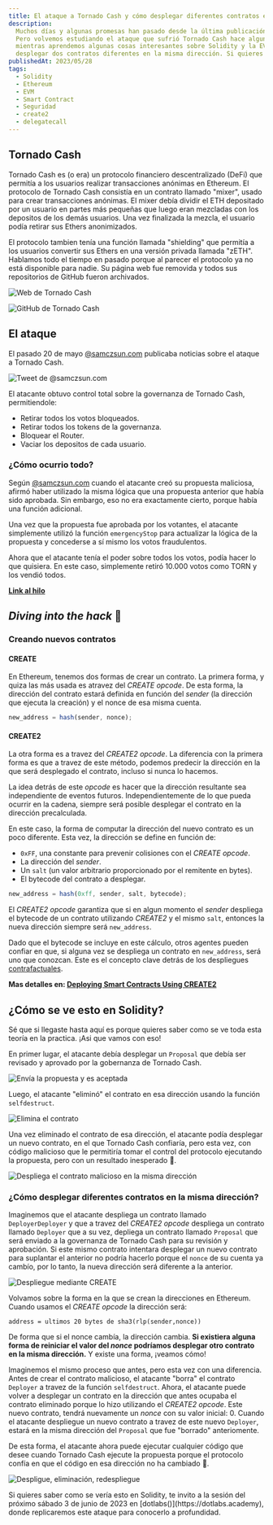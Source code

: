 ```yaml
---
title: El ataque a Tornado Cash y cómo desplegar diferentes contratos en la misma dirección.
description:
  Muchos días y algunas promesas han pasado desde la última publicación.
  Pero volvemos estudiando el ataque que sufrió Tornado Cash hace algunos días,
  mientras aprendemos algunas cosas interesantes sobre Solidity y la EVM, como por ejemplo,
  desplegar dos contratos diferentes en la misma dirección. Si quieres saber cómo hacerlo, ¡vamos a verlo!
publishedAt: 2023/05/28
tags:
  - Solidity
  - Ethereum
  - EVM
  - Smart Contract
  - Seguridad
  - create2
  - delegatecall
---
```


## Tornado Cash

Tornado Cash es (o era) un protocolo financiero descentralizado (DeFi) que permitía a los usuarios realizar transacciones anónimas en Ethereum.
El protocolo de Tornado Cash consistía en un contrato llamado "mixer", usado para crear transacciones anónimas. El mixer debía dividir el ETH depositado por un usuario
en partes más pequeñas que luego eran mezcladas con los depositos de los demás usuarios. Una vez finalizada la mezcla, el usuario podía retirar sus Ethers anonimizados.

El protocolo tambien tenía una función llamada "shielding" que permitía a los usuarios convertir sus Ethers en una versión privada llamada "zETH". Hablamos todo el
tiempo en pasado porque al parecer el protocolo ya no está disponible para nadie. Su página web fue removida y todos sus repositorios de GitHub fueron archivados.

![Web de Tornado Cash](https://gateway.pinata.cloud/ipfs/QmVT5wxGZKHccJqkhWzim2iw3jvBUyRrwAXSLSttvxbMvz)

![GitHub de Tornado Cash](https://gateway.pinata.cloud/ipfs/QmYRKq4NvRq25Ku3x2aY2iZuL5MdHjfzwM8Ck9LEwWuQyX?_gl=1*14dascm*rs_ga*NDMwNTE0ODA1LjE2ODUzMTI5OTI.*rs_ga_5RMPXG14TE*MTY4NTMxMjk5Mi4xLjEuMTY4NTMxNDA2Ny4yLjAuMA..)

## El ataque

El pasado 20 de mayo [@samczsun.com](https://twitter.com/samczsun) publicaba noticias sobre el ataque a Tornado Cash.

![Tweet de @samczsun.com](https://gateway.pinata.cloud/ipfs/QmdiqvUhHpuZG24s4xsnt3y29ADdGvbMGCey64YL9JcrfQ?_gl=1*1d3jxs4*rs_ga*NDMwNTE0ODA1LjE2ODUzMTI5OTI.*rs_ga_5RMPXG14TE*MTY4NTMxMjk5Mi4xLjEuMTY4NTMxNDkzMy42MC4wLjA.)

El atacante obtuvo control total sobre la governanza de Tornado Cash, permitiendole:

- Retirar todos los votos bloqueados.
- Retirar todos los tokens de la governanza.
- Bloquear el Router.
- Vaciar los depositos de cada usuario.

### ¿Cómo ocurrio todo?

Según [@samczsun.com](https://twitter.com/samczsun) cuando el atacante creó su propuesta maliciosa, afirmó haber utilizado la misma lógica
que una propuesta anterior que había sido aprobada. Sin embargo, eso no era exactamente cierto, porque había una función adicional.

Una vez que la propuesta fue aprobada por los votantes, el atacante simplemente utilizó la función `emergencyStop` para actualizar la lógica
de la propuesta y concederse a sí mismo los votos fraudulentos.

Ahora que el atacante tenía el poder sobre todos los votos, podía hacer lo que quisiera. En este caso, simplemente retiró 10.000 votos como TORN y los vendió todos.

**[Link al hilo](https://twitter.com/samczsun/status/1660012956632104960?s=20)**

## _Diving into the hack_ 🔎

### Creando nuevos contratos

#### CREATE

En Ethereum, tenemos dos formas de crear un contrato. La primera forma, y quiza las más usada es atravez del _CREATE opcode_. De esta forma, la dirección del
contrato estará definida en función del _sender_ (la dirección que ejecuta la creación) y el nonce de esa misma cuenta.

```javascript
new_address = hash(sender, nonce);
```

#### CREATE2

La otra forma es a travez del _CREATE2 opcode_. La diferencia con la primera forma es que a travez de este método, podemos predecir la dirección en la que será
desplegado el contrato, incluso si nunca lo hacemos.

La idea detrás de este _opcode_ es hacer que la dirección resultante sea independiente de eventos futuros. Independientemente de lo que pueda ocurrir en la cadena,
siempre será posible desplegar el contrato en la dirección precalculada.

En este caso, la forma de computar la dirección del nuevo contrato es un poco diferente. Esta vez, la dirección se define en función de:

- `0xFF`, una constante para prevenir colisiones con el _CREATE opcode_.
- La dirección del _sender_.
- Un `salt` (un valor arbitrario proporcionado por el remitente en bytes).
- El bytecode del contrato a desplegar.

```javascript
new_address = hash(0xff, sender, salt, bytecode);
```

El _CREATE2 opcode_ garantiza que si en algun momento el _sender_ despliega el bytecode de un contrato utilizando _CREATE2_ y el mismo `salt`, entonces la
nueva dirección siempre será `new_address`.

Dado que el bytecode se incluye en este cálculo, otros agentes pueden confiar en que, si alguna vez se despliega un contrato en `new_address`, será uno que
conozcan. Este es el concepto clave detrás de los despliegues [contrafactuales](https://es.wikipedia.org/wiki/Contrafactual).

**Mas detalles en: [Deploying Smart Contracts Using CREATE2](https://docs.openzeppelin.com/cli/2.8/deploying-with-create2)**

## ¿Cómo se ve esto en Solidity?

Sé que si llegaste hasta aquí es porque quieres saber como se ve toda esta teoría en la practica. ¡Asi que vamos con eso!

En primer lugar, el atacante debía desplegar un `Proposal` que debía ser revisado y aprovado por la gobernanza de Tornado Cash.

![Envía la propuesta y es aceptada](https://gateway.pinata.cloud/ipfs/QmZmsXZUhxea2XfgfqWzkpr4tDkduSkxub4Dhh8kLTk5Yf?_gl=1*1pg9hhh*rs_ga*NDMwNTE0ODA1LjE2ODUzMTI5OTI.*rs_ga_5RMPXG14TE*MTY4NTMxNzY3NC4yLjAuMTY4NTMxNzY3NC42MC4wLjA.)

Luego, el atacante "eliminó" el contrato en esa dirección usando la función `selfdestruct`.

![Elimina el contrato](https://gateway.pinata.cloud/ipfs/QmcNpnkqibRgwKevCLz6aPtKKSXxJHNav2Uy7nh4oCfFqU?_gl=1*1rq9yv2*rs_ga*NDMwNTE0ODA1LjE2ODUzMTI5OTI.*rs_ga_5RMPXG14TE*MTY4NTMxNzY3NC4yLjEuMTY4NTMxODAyNy42MC4wLjA.)

Una vez eliminado el contrato de esa dirección, el atacante podía desplegar un nuevo contrato, en el que Tornado Cash confiaría, pero esta vez, con código malicioso que le permitiría
tomar el control del protocolo ejecutando la propuesta, pero con un resultado inesperado 🥲.

![Despliega el contrato malicioso en la misma dirección](https://gateway.pinata.cloud/ipfs/QmdBJCPLwPCPtoL2D1X5NTa5SsBgdEsEAQa2ttTK1YkZMw?_gl=1*1k6j0wa*rs_ga*NDMwNTE0ODA1LjE2ODUzMTI5OTI.*rs_ga_5RMPXG14TE*MTY4NTMxNzY3NC4yLjEuMTY4NTMxODM4NC42MC4wLjA.)

### ¿Cómo desplegar diferentes contratos en la misma dirección?

Imaginemos que el atacante despliega un contrato llamado `DeployerDeployer` y que a travez del _CREATE2 opcode_ despliega un contrato llamado `Deployer` que a su vez, depliega
un contrato llamado `Proposal` que será enviado a la governanza de Tornado Cash para su revisión y aprobación. Si este mismo contrato intentara desplegar un nuevo contrato
para suplantar el anterior no podría hacerlo porque el `nonce` de su cuenta ya cambío, por lo tanto, la nueva dirección será diferente a la anterior.

![Despliegue mediante CREATE](https://gateway.pinata.cloud/ipfs/QmSKcaDSmktBDcRzbA3yH5YxU5pYsbNws5K4LFCvdEyf96?_gl=1*avo7w3*rs_ga*NDMwNTE0ODA1LjE2ODUzMTI5OTI.*rs_ga_5RMPXG14TE*MTY4NTMxNzY3NC4yLjEuMTY4NTMxOTA0OC42MC4wLjA.)

Volvamos sobre la forma en la que se crean la direcciones en Ethereum. Cuando usamos el _CREATE opcode_ la dirección será:

```
address = ultimos 20 bytes de sha3(rlp(sender,nonce))
```

De forma que si el nonce cambía, la dirección cambia. **Si existiera alguna forma de reiniciar el valor del _nonce_ podríamos desplegar otro contrato en la misma dirección.** Y existe una forma, ¡veamos cómo!

Imaginemos el mismo proceso que antes, pero esta vez con una diferencia. Antes de crear el contrato malicioso, el atacante "borra" el contrato `Deployer` a travez de la función `selfdestruct`.
Ahora, el atacante puede volver a desplegar un contrato en la dirección que antes ocupaba el contrato eliminado porque lo hizo utilizando el _CREATE2 opcode_. Este nuevo contrato, tendrá
nuevamente un _nonce_ con su valor inicial: 0. Cuando el atacante despliegue un nuevo contrato a travez de este nuevo `Deployer`, estará en la misma dirección del `Proposal` que fue "borrado" anteriomente.

De esta forma, el atacante ahora puede ejecutar cualquier código que desee cuando Tornado Cash ejecute la propuesta porque el protocolo confía en que el código en esa dirección no ha cambiado 😬.

![Despligue, eliminación, redespliegue](https://gateway.pinata.cloud/ipfs/QmSWSGttHA784F6ognepAMfcwqtQJMRTbNnQjwuPnX3etC?_gl=1*1li2aij*rs_ga*NDMwNTE0ODA1LjE2ODUzMTI5OTI.*rs_ga_5RMPXG14TE*MTY4NTMxNzY3NC4yLjEuMTY4NTMxOTkzOS42MC4wLjA.)

<aside>
  Si quieres saber como se vería esto en Solidity, te invito a la sesión del
  próximo sábado 3 de junio de 2023 en [dotlabs()](https://dotlabs.academy),
  donde replicaremos este ataque para conocerlo a profundidad.
</aside>
